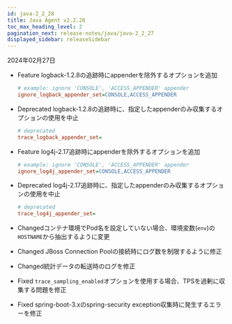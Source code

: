 ```yaml
---
id: java-2_2_28
title: Java Agent v2.2.28
toc_max_heading_level: 2
pagination_next: release-notes/java/java-2_2_27
displayed_sidebar: releaseSidebar
---
```


2024年02月27日

- <Status>Feature</Status> logback-1.2.8の追跡時にappenderを除外するオプションを追加

  ```ini title="whatap.conf"
  # example: ignore 'CONSOLE', 'ACCESS_APPENDER' appender
  ignore_logback_appender_set=CONSOLE,ACCESS_APPENDER
  ```

- <Status>Deprecated</Status> logback-1.2.8の追跡時に、指定したappenderのみ収集するオプションの使用を中止

  ```ini title="whatap.conf"
  # deprecated
  trace_logback_appender_set=
  ```

- <Status>Feature</Status> log4j-2.17追跡時にappenderを除外するオプションを追加

  ```ini title="whatap.conf"
  # example: ignore 'CONSOLE', 'ACCESS_APPENDER' appender
  ignore_log4j_appender_set=CONSOLE,ACCESS_APPENDER
  ```

- <Status>Deprecated</Status> log4j-2.17追跡時に、指定したappenderのみ収集するオプションの使用を中止

  ```ini title="whatap.conf"
  # deprecated
  trace_log4j_appender_set=
  ```

- <Status>Changed</Status>コンテナ環境でPod名を設定していない場合、環境変数(<code>env</code>)の<code>HOSTNAME</code>から抽出するように変更

- <Status>Changed</Status> JBoss Connection Poolの接続時にログ数を制限するように修正

- <Status>Changed</Status>統計データの転送時のログを修正

- <Status>Fixed</Status> <code>trace_sampling_enabled</code>オプションを使用する場合、TPSを過剰に収集する問題を修正

- <Status>Fixed</Status> spring-boot-3.xのspring-security exception収集時に発生するエラーを修正
